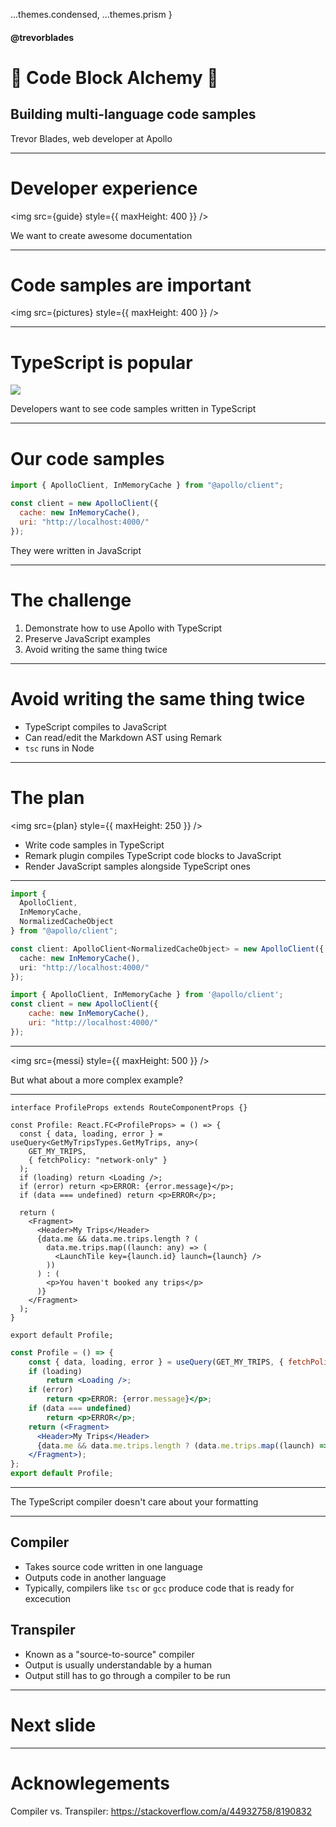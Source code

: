
  ...themes.condensed,
  ...themes.prism
}

<Footer>

<h4>
  <FaTwitter style={{ verticalAlign: '-0.1em' }} fill="#1da1f2" /> @trevorblades
</h4>

</Footer>

# 🧪 Code Block Alchemy 🧬

## Building multi-language code samples

Trevor Blades, web developer at Apollo

---

# Developer experience

<img src={guide} style={{ maxHeight: 400 }} />

We want to create awesome documentation

---

# Code samples are important

<img src={pictures} style={{ maxHeight: 400 }} />

---

# TypeScript is popular

<img src={flavors} />

Developers want to see code samples written in TypeScript

---

# Our code samples

```js
import { ApolloClient, InMemoryCache } from "@apollo/client";

const client = new ApolloClient({
  cache: new InMemoryCache(),
  uri: "http://localhost:4000/"
});
```

They were written in JavaScript

---

# The challenge

<Steps>

1. Demonstrate how to use Apollo with TypeScript
1. Preserve JavaScript examples
1. Avoid writing the same thing twice

</Steps>

---

# Avoid writing the same thing twice

<Steps>

- TypeScript compiles to JavaScript
- Can read/edit the Markdown AST using Remark
- `tsc` runs in Node

</Steps>

---

# The plan

<img src={plan} style={{ maxHeight: 250 }} />

- Write code samples in TypeScript
- Remark plugin compiles TypeScript code blocks to JavaScript
- Render JavaScript samples alongside TypeScript ones

---

<div style={{ fontSize: '0.75em' }}>

```ts
import {
  ApolloClient,
  InMemoryCache,
  NormalizedCacheObject
} from "@apollo/client";

const client: ApolloClient<NormalizedCacheObject> = new ApolloClient({
  cache: new InMemoryCache(),
  uri: "http://localhost:4000/"
});
```

</div>

<div style={{ fontSize: '0.75em' }}>

<Steps>

<div>

```js
import { ApolloClient, InMemoryCache } from '@apollo/client';
const client = new ApolloClient({
    cache: new InMemoryCache(),
    uri: "http://localhost:4000/"
});
```

</div>

</Steps>

</div>

---

<img src={messi} style={{ maxHeight: 500 }} />

<Steps>

But what about a more complex example?

</Steps>

---

<div style={{ fontSize: '0.4em' }}>

```tsx
interface ProfileProps extends RouteComponentProps {}

const Profile: React.FC<ProfileProps> = () => {
  const { data, loading, error } = useQuery<GetMyTripsTypes.GetMyTrips, any>(
    GET_MY_TRIPS,
    { fetchPolicy: "network-only" }
  );
  if (loading) return <Loading />;
  if (error) return <p>ERROR: {error.message}</p>;
  if (data === undefined) return <p>ERROR</p>;

  return (
    <Fragment>
      <Header>My Trips</Header>
      {data.me && data.me.trips.length ? (
        data.me.trips.map((launch: any) => (
          <LaunchTile key={launch.id} launch={launch} />
        ))
      ) : (
        <p>You haven't booked any trips</p>
      )}
    </Fragment>
  );
}

export default Profile;
```
</div>

<div style={{ fontSize: '0.4em' }}>
  
<Steps>

<div>

```jsx
const Profile = () => {
    const { data, loading, error } = useQuery(GET_MY_TRIPS, { fetchPolicy: "network-only" });
    if (loading)
        return <Loading />;
    if (error)
        return <p>ERROR: {error.message}</p>;
    if (data === undefined)
        return <p>ERROR</p>;
    return (<Fragment>
      <Header>My Trips</Header>
      {data.me && data.me.trips.length ? (data.me.trips.map((launch) => (<LaunchTile key={launch.id} launch={launch}/>))) : (<p>You haven't booked any trips</p>)}
    </Fragment>);
};
export default Profile;
```

</div>

</Steps>

</div>

---

The TypeScript compiler doesn't care about your formatting

---

## Compiler

- Takes source code written in one language
- Outputs code in another language
- Typically, compilers like `tsc` or `gcc` produce code that is ready for excecution

<Steps>

## Transpiler

- Known as a "source-to-source" compiler
- Output is usually understandable by a human
- Output still has to go through a compiler to be run

</Steps>

---

# Next slide

---

# Acknowlegements

Compiler vs. Transpiler: https://stackoverflow.com/a/44932758/8190832
